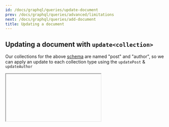 ```yaml
---
id: /docs/graphql/queries/update-document
prev: /docs/graphql/queries/advanced/limitations
next: /docs/graphql/queries/add-document
title: Updating a document
---
```


## Updating a document with `update<collection>`

Our collections for the above [schema](/docs/graphql/queries/#example-schema) are named "post" and "author", so we can apply an update to each collection type using the `updatePost` & `updateAuthor`

<Iframe iframeSrc="/api/graphiql/?query=mutation%20%7B%0A%20%20updatePost(relativePath%3A%20%22voteForPedro.json%22%2C%20params%3A%20%7Btitle%3A%20%22Vote%20For%20Napolean%20Instead%22%2C%20category%3A%20%22politics%22%2C%20author%3A%20%22content%2Fauthors%2Fnapolean.json%22%7D)%20%7B%0A%20%20%20%20title%0A%20%20%20%20category%0A%20%20%20%20author%20%7B%0A%20%20%20%20%20%20...%20on%20Author%20%7B%0A%20%20%20%20%20%20%20%20id%0A%20%20%20%20%20%20%7D%0A%20%20%20%20%7D%0A%20%20%7D%0A%7D%0A&#x22; " height={400} />

<Iframe iframeSrc="/api/graphiql/?query=mutation%20%7B%0A%20%20updateAuthor(relativePath%3A%20%22napolean.json%22%2C%20params%3A%20%7Bname%3A%20%22Napolean%22%2C%20avatar%3A%20%22https%3A%2F%2Fpath.to%2Fmy-avatar.jpg%22%7D)%20%7B%0A%20%20%20%20name%0A%20%20%20%20avatar%0A%20%20%7D%0A%7D%0A" height={400} />
